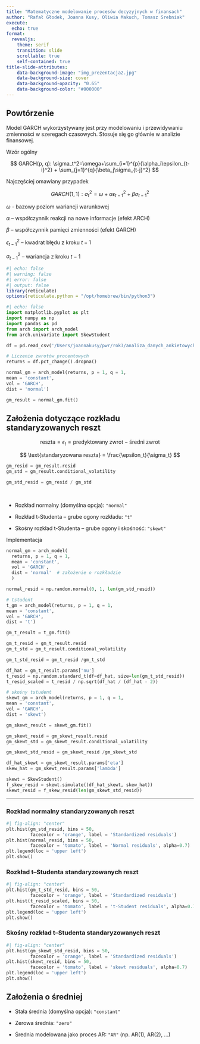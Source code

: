```yaml
---
title: "Matematyczne modelowanie procesów decyzyjnych w finansach"
author: "Rafał Głodek, Joanna Kusy, Oliwia Makuch, Tomasz Srebniak"
execute: 
  echo: true
format:
  revealjs:
    theme: serif
    transition: slide
    scrollable: true
    self-contained: true
title-slide-attributes:
    data-background-image: "img_prezentacja2.jpg"
    data-background-size: cover
    data-background-opacity: "0.65"
    data-background-color: "#000000"
---
```


## Powtórzenie

Model GARCH wykorzystywany jest przy modelowaniu i przewidywaniu zmienności w szeregach czasowych. Stosuje się go głównie w analizie finansowej.\

Wzór ogólny

$$
GARCH(p, q): \sigma_t^2=\omega+\sum_{i=1}^{p}{\alpha_i\epsilon_{t-i}^2} + \sum_{j=1}^{q}{\beta_j\sigma_{t-j}^2}
$$

Najczęściej omawiany przypadek

$$
GARCH(1, 1): \sigma_t^2=\omega+{\alpha\epsilon_{t-1}^2} + {\beta\sigma_{t-1}^2}
$$

$\omega$ - bazowy poziom wariancji warunkowej

$\alpha$ – współczynnik reakcji na nowe informacje (efekt ARCH)

$\beta$ – współczynnik pamięci zmienności (efekt GARCH)

$\epsilon_{t-1}^2$ – kwadrat błędu z kroku $t-1$

$\sigma_{t-1}^2$ – wariancja z kroku $t-1$

```r
#| echo: false
#| warning: false
#| error: false
#| output: false
library(reticulate)
options(reticulate.python = "/opt/homebrew/bin/python3")
```

```python
#| echo: false
import matplotlib.pyplot as plt
import numpy as np
import pandas as pd
from arch import arch_model
from arch.univariate import SkewStudent
```

```python
df = pd.read_csv('/Users/joannakusy/pwr/rok3/analiza_danych_ankietowych/Categorical_Data_Analysis/matematyka_dla_przemyslu/Prezentacja4/Dane - Kaggle/aapl.us.txt')['Close']

# Liczenie zwrotów procentowych
returns = df.pct_change().dropna()

normal_gm = arch_model(returns, p = 1, q = 1, 
mean = 'constant', 
vol = 'GARCH', 
dist = 'normal')

gm_result = normal_gm.fit()
```

## Założenia dotyczące rozkładu standaryzowanych reszt

$$
\text{reszta} = \epsilon_t = \text{predyktowany zwrot} - \text{średni zwrot}
$$

$$
\text{standaryzowana reszta} = \frac{\epsilon_t}{\sigma_t}
$$

```python
gm_resid = gm_result.resid
gm_std = gm_result.conditional_volatility

gm_std_resid = gm_resid / gm_std
```

\

-   Rozkład normalny (domyślna opcja): `"normal"`

-   Rozkład t-Studenta -- grube ogony rozkładu: `"t"`

-   Skośny rozkład t-Studenta -- grube ogony i skośność: `"skewt"`

Implementacja

```python
normal_gm = arch_model(
  returns, p = 1, q = 1, 
  mean = 'constant', 
  vol = 'GARCH', 
  dist = 'normal'  # założenie o rozkładzie
  )
```

```python
normal_resid = np.random.normal(0, 1, len(gm_std_resid))

# tstudent
t_gm = arch_model(returns, p = 1, q = 1, 
mean = 'constant', 
vol = 'GARCH', 
dist = 't')

gm_t_result = t_gm.fit()

gm_t_resid = gm_t_result.resid
gm_t_std = gm_t_result.conditional_volatility

gm_t_std_resid = gm_t_resid /gm_t_std

df_hat = gm_t_result.params['nu']
t_resid = np.random.standard_t(df=df_hat, size=len(gm_t_std_resid))
t_resid_scaled = t_resid / np.sqrt(df_hat / (df_hat - 2))

# skośny tstudent
skewt_gm = arch_model(returns, p = 1, q = 1, 
mean = 'constant', 
vol = 'GARCH', 
dist = 'skewt')

gm_skewt_result = skewt_gm.fit()

gm_skewt_resid = gm_skewt_result.resid
gm_skewt_std = gm_skewt_result.conditional_volatility

gm_skewt_std_resid = gm_skewt_resid /gm_skewt_std

df_hat_skewt = gm_skewt_result.params['eta']
skew_hat = gm_skewt_result.params['lambda']

skewt = SkewStudent()
f_skew_resid = skewt.simulate((df_hat_skewt, skew_hat))
skewt_resid = f_skew_resid(len(gm_skewt_std_resid))
```

---------------------------------------------------------------

### Rozkład normalny standaryzowanych reszt

```python
#| fig-align: "center"
plt.hist(gm_std_resid, bins = 50, 
         facecolor = 'orange', label = 'Standardized residuals')
plt.hist(normal_resid, bins = 50, 
         facecolor = 'tomato', label = 'Normal residuals', alpha=0.7)
plt.legend(loc = 'upper left')
plt.show()
```

### Rozkład t--Studenta standaryzowanych reszt

```python
#| fig-align: "center"
plt.hist(gm_t_std_resid, bins = 50, 
         facecolor = 'orange', label = 'Standardized residuals')
plt.hist(t_resid_scaled, bins = 50, 
         facecolor = 'tomato', label = 't-Student residuals', alpha=0.7)
plt.legend(loc = 'upper left')
plt.show()
```

### Skośny rozkład t--Studenta standaryzowanych reszt

```python
#| fig-align: "center"
plt.hist(gm_skewt_std_resid, bins = 50, 
         facecolor = 'orange', label = 'Standardized residuals')
plt.hist(skewt_resid, bins = 50, 
         facecolor = 'tomato', label = 'skewt residuals', alpha=0.7)
plt.legend(loc = 'upper left')
plt.show()
```

## Założenia o średniej

-   Stała średnia (domyślna opcja): `"constant"`

-   Zerowa średnia: `"zero"`

-   Średnia modelowana jako proces AR: `"AR"` (np. AR(1), AR(2), ...)
